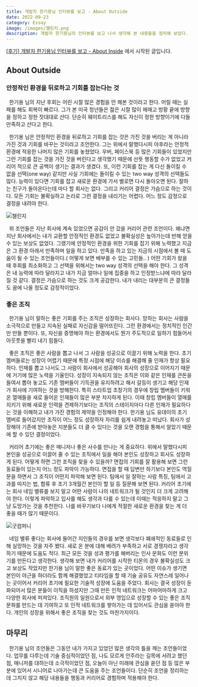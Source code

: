 ```yaml
---
title: 개발자 한기용님 인터뷰를 보고 - About Outside
date: 2022-09-23
category: Essay
image: /images/챌린지.png
description: 개발자 한기용님의 인터뷰를 보고 나서 생각해 본 내용들을 정리해 보았다.
---
```


[[후기] 개발자 한기용님 인터뷰를 보고 - About Inside](/max-advice-1) 에서 시작된 글입니다.

## About Outside

### 안정적인 환경을 뒤로하고 기회를 잡는다는 것

&nbsp; 한기용 님의 지난 후회는 어린 시절 많은 경험을 안 해본 것이라고 한다. 어릴 때는 실패를 해도 회복이 빠르다. 그가 본 미국 청년들은 젊은 시절 많이 헤매고 방황 끝에 방향을 정하고 정한 잣대대로 산다. 단순히 웨이트리스를 해도 자신이 정한 방향이기에 다들 만족하고 산다고 한다.

&nbsp; 한기용 님은 안정적인 환경을 뒤로하고 기회를 잡는 것은 가진 것을 버리는 게 아니라 가진 것과 기회를 바꾸는 것이라고 조언한다. 그는 위에서 말했다시피 야후라는 안정적 환경에 적응한 나머지 많은 기회를 놓쳤었다. 우버, 페이스북 등 많은 기회들이 있었지만 그런 기회를 잡는 것을 가진 것을 버린다고 생각했기 때문에 선뜻 행동할 수가 없었고 커리어 적으로 큰 공백이 생기는 결과가 생겼다. 또, 이런 기회를 잡는 게 다신 돌이킬 수 없을 선택(one way) 같지만 사실 기회에는 돌이킬 수 있는 two way 성격의 선택들도 많다. 능력이 있다면 기회를 잡고 새로운 환경에 가서 별로면 다시 돌아오면 된다. 잘하는 친구가 돌아온다는데 마다 할 회사는 없다. 그리고 커리어 결정은 가슴으로 하는 것이다. 모든 기회는 불확실하고 논리로 그런 결정을 내리기는 어렵다. 어느 정도 감정으로 결정을 내려야 한다.

![챌린지](./images/챌린지.png)

&nbsp; 위 조언들은 지난 회사에 계속 있었으면 공감이 안 갔을 커리어 관련 조언이다. 왜냐면 지난 회사에서는 내가 교환할 안정적인 환경도 없었고 불확실성은 높아가는데 반해 얻을 수 있는 보상도 없었다. 그랬기에 안정적인 환경을 위한 기회를 잡기 위해 노력했고 지금은 그 환경 아래서 만족하며 일을 하고 있다. 만족을 하고 있는 지금의 시점에서 볼 때 도움이 될 수 있는 조언들이다.( 어떻게 보면 배부를 수 있는 고민들.. ) 어떤 기회가 왔을 때 후회를 최소화하고 그 선택을 위해서는 two way 성격의 선택을 해야 한다. 그 성격은 내 능력에 따라 달라지고 내가 지금 얼마나 일에 집중을 하고 인정받느냐에 따라 달라질 것 같다. 결정은 가슴으로 하는 것도 크게 공감한다. 내가 내리는 대부분의 큰 결정들도 꿈에 나올 정도로 감정적이었다.

### 좋은 조직

&nbsp; 한기용 님이 말하는 좋은 기회를 주는 조직은 성장하는 회사다. 망하는 회사는 사람을 소극적으로 만들고 지속된 실패로 자신감을 떨어뜨린다. 그런 환경에서는 정치적인 인간만 만들 뿐이다. 또, 자신을 증명해야 하는 환경에서도 뭔가 주도적으로 일하기 힘들어서 아웃풋을 빨리 내기 힘들다.

&nbsp; 좋은 조직은 좋은 사람을 뽑고 나서 그 사람을 성공으로 이끌기 위해 노력을 한다. 초기 멤버들로는 성장이 어렵기 때문에 특정 시점에 해당 이슈를 해결해 줄 인재가 항상 필요하다. 인재를 뽑고 나서도 그 사람이 회사에서 성공해야 회사의 성장으로 이어지기 때문에 거기에 많은 노력을 기울인다. 성장이 지속되지 않는 조직은 이와 같은 인재를 큰돈을 들여서 뽑아 놓고도 기존 멤버들이 기득권을 유지하려고 해서 갈등이 생기고 해당 인재가 회사에 기여하는 것을 방해한다. 특히 스타트업 초창기의 경우에 창립 멤버들이 키워온 열매들을 새로 들어온 인재들이 많은 부분 차지하게 된다. 이때 창립 멤버들이 열매를 지키기 위해 새로운 인력을 견제하기보다는 조직의 스테이지마다 다른 인재가 필요하다는 것을 이해하고 내가 가진 경험의 제약을 인정해야 한다. 한기용 님도 유데이의 초기 멤버로 들어갔지만 조직이 어느 정도 성장하자 자리를 쉽게 내려놓고 떠났다. 회사가 성장해야 기존에 받아놓은 지분들도 더 클 수 있다는 것을 오랜 경험을 통해서 알았기 때문에 할 수 있던 결정이었다.

&nbsp; 커리어 초기에는 좋은 매니저나 좋은 사수를 만나는 게 중요하다. 위에서 말했다시피 본인을 성공으로 이끌어 줄 수 있는 조직에서 일을 해야 본인도 성장하고 회사도 성장하게 된다. 어떻게 하면 그런 조직을 찾을 수 있을까? 면접의 기회를 잘 활용해 보면 그런 동료들이 있는지 어느 정도 파악이 가능하다. 면접을 할 때 답변만 하기보다 본인도 역질문을 하면서 그 조직이 어떤지 파악해 보면 된다. 팀에서 일 잘하는 사람 특징, 팀에서 고과를 따지는 법, 합류 후 초기 3개월간 본인이 할 일 등 질문해 보면 된다. 커리어 초기에는 회사 네임 밸류를 보지 말고 어떤 사람이 나의 네트워크가 될 것인지 더 크게 고려해야 한다. 이렇게 파악하고 입사를 해도 생각과 다를 수 있는데 이때는 적응하지 말고 그냥 도망가는 것을 추천한다. 나를 바꾸기보다 나에게 적절한 새로운 환경을 찾는 게 더 좋을 때가 많기 때문이다.

![굿컴퍼니](./images/굿컴퍼니.png)

&nbsp; 네임 밸류 좋다는 회사에 들어간 지인들의 경우를 보면 생각보다 폐쇄적인 동료들로 인해 실망하는 것을 자주 봤다. 새로 온 분에 대해 배려가 부족하고 서로 경쟁자라고 생각하기 때문에 도움도 적다. 최근 모든 것을 성과 평가를 해버리는 인사 문화도 이런 분위기를 만든다고 생각한다. 생각해 보면 내가 커리어를 시작한 티몬의 경우 불확실성도 크고 보상도 작았지만 한기용 님이 말한 좋은 동료가 있는 곳이었다. 어떤 이슈가 생기면 본인이 야근을 하더라도 함께 해결했었고 티타임을 할 때 기술 공유도 자연스레 일어나는 곳이어서 커리어 초기에 필요한 기술적 성장에 도움을 주었다. 회사는 결국 성장이 둔화되어서 많은 분들이 이직을 하셨지만 그때 만든 인적 네트워크는 어마어마하게 크고 다양한 회사에 퍼져있다. 조직원의 일원으로서 외부 영입으로 성장할 수 있는 좋은 조직 문화를 만드는 데 기여하고 또 인적 네트워크를 쌓아가는 데 있어서도 관심을 쏟아야 한다. 개인의 성장을 위해서 좋은 조직을 찾는 것도 마찬가지이다.

## 마무리

&nbsp; 한기용 님의 조언들은 그동안 내가 가지고 있었던 많은 생각의 틀을 깨는 조언들이었다. 업무를 다루는데 기술 중심적이었던 점, 나도 모르게 안주라는 길목에 서려고 했던 점, 매니저를 대하는데 소극적이었던 점, 오늘이 아닌 미래에 관심을 쏟던 점 등 많은 부분에 있어서 시니어로 나아가는데 큰 도움을 주는 조언들이다. 단순히 조언을 정리하는데 그치지 않고 해당 내용들을 행동과 커리어로 경험하며 적용해야 한다.
